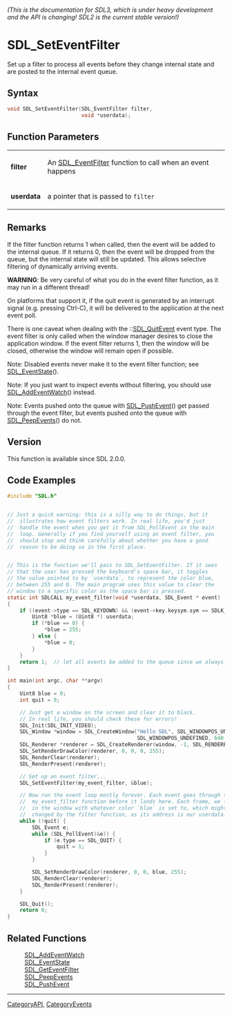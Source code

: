 ====== (This is the documentation for SDL3, which is under heavy development and the API is changing! SDL2 is the current stable version!) ======
= SDL_SetEventFilter =

Set up a filter to process all events before they change internal state and are posted to the internal event queue.

== Syntax ==

<syntaxhighlight lang='c'>
void SDL_SetEventFilter(SDL_EventFilter filter,
                        void *userdata);
</syntaxhighlight>

== Function Parameters ==

{|
|'''filter'''
|An [[SDL_EventFilter]] function to call when an event happens
|-
|'''userdata'''
|a pointer that is passed to <code>filter</code>
|}

== Remarks ==

If the filter function returns 1 when called, then the event will be added
to the internal queue. If it returns 0, then the event will be dropped from
the queue, but the internal state will still be updated. This allows
selective filtering of dynamically arriving events.

'''WARNING''': Be very careful of what you do in the event filter function,
as it may run in a different thread!

On platforms that support it, if the quit event is generated by an
interrupt signal (e.g. pressing Ctrl-C), it will be delivered to the
application at the next event poll.

There is one caveat when dealing with the ::[[SDL_QuitEvent]] event type.
The event filter is only called when the window manager desires to close
the application window. If the event filter returns 1, then the window will
be closed, otherwise the window will remain open if possible.

Note: Disabled events never make it to the event filter function; see
[[SDL_EventState]]().

Note: If you just want to inspect events without filtering, you should use
[[SDL_AddEventWatch]]() instead.

Note: Events pushed onto the queue with [[SDL_PushEvent]]() get passed
through the event filter, but events pushed onto the queue with
[[SDL_PeepEvents]]() do not.

== Version ==

This function is available since SDL 2.0.0.

== Code Examples ==

<syntaxhighlight lang='c'>
#include "SDL.h"


// Just a quick warning: this is a silly way to do things, but it
//  illustrates how event filters work. In real life, you'd just
//  handle the event when you get it from SDL_PollEvent in the main
//  loop. Generally if you find yourself using an event filter, you
//  should stop and think carefully about whether you have a good
//  reason to be doing so in the first place.


// This is the function we'll pass to SDL_SetEventFilter. If it sees
// that the user has pressed the keyboard's space bar, it toggles
// the value pointed to by `userdata`, to represent the color blue,
// between 255 and 0. The main program uses this value to clear the
// window to a specific color as the space bar is pressed.
static int SDLCALL my_event_filter(void *userdata, SDL_Event * event)
{
    if ((event->type == SDL_KEYDOWN) && (event->key.keysym.sym == SDLK_SPACE)) {
        Uint8 *blue = (Uint8 *) userdata;
        if (*blue == 0) {
            *blue = 255;
        } else {
            *blue = 0;
        }
    }
    return 1;  // let all events be added to the queue since we always return 1.
}

int main(int argc, char **argv)
{
    Uint8 blue = 0;
    int quit = 0;

    // Just get a window on the screen and clear it to black.
    // In real life, you should check these for errors!
    SDL_Init(SDL_INIT_VIDEO);
    SDL_Window *window = SDL_CreateWindow("Hello SDL", SDL_WINDOWPOS_UNDEFINED,
                                          SDL_WINDOWPOS_UNDEFINED, 640, 480, 0);
    SDL_Renderer *renderer = SDL_CreateRenderer(window, -1, SDL_RENDERER_PRESENTVSYNC);
    SDL_SetRenderDrawColor(renderer, 0, 0, 0, 255);
    SDL_RenderClear(renderer);
    SDL_RenderPresent(renderer);

    // Set up an event filter...
    SDL_SetEventFilter(my_event_filter, &blue);

    // Now run the event loop mostly forever. Each event goes through the
    //  my_event_filter function before it lands here. Each frame, we fill
    //  in the window with whatever color `blue` is set to, which might be
    //  changed by the filter function, as its address is our userdata.
    while (!quit) {
        SDL_Event e;
        while (SDL_PollEvent(&e)) {
            if (e.type == SDL_QUIT) {
                quit = 1;
            }
        }

        SDL_SetRenderDrawColor(renderer, 0, 0, blue, 255);
        SDL_RenderClear(renderer);
        SDL_RenderPresent(renderer);
    }

    SDL_Quit();
    return 0;
}
</syntaxhighlight>

== Related Functions ==

:[[SDL_AddEventWatch]]
:[[SDL_EventState]]
:[[SDL_GetEventFilter]]
:[[SDL_PeepEvents]]
:[[SDL_PushEvent]]

----
[[CategoryAPI]], [[CategoryEvents]]


